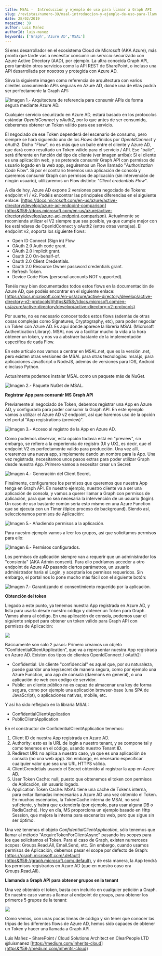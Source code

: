 ```yaml
---
title: MSAL -  Introducción y ejemplo de uso para llamar a Graph API
slug: /revistas/numero-39/msal-introduccion-y-ejemplo-de-uso-para-llamar-a-graph-api
date: 28/02/2019
magazine: 39
author: Luis Mañez
authorId: luis-manez
keywords: ['Graph','Azure AD','MSAL']
---
```



<ArticleHeader frontmatter={props.pageContext.frontmatter} />



​Si eres desarrollador en el ecosistema Cloud de Microsoft (AKA Azure), más pronto que tarde vas a necesitar consumir un servicio securizado con Azure Active Directory (AAD), por ejemplo. La ultra conocida Graph API, pero también otros servicios como la API REST de SharePoint, o incluso una API desarrollada por nosotros y protegida con Azure AD.

Sirva la siguiente imagen como referencia de arquitectura con varios clientes consumiendo APIs seguras en Azure AD, donde una de ellas podría ser perfectamente la Graph API:

![Imagen 1.- Arquitectura de referencia para consumir APIs de forma segura mediante Azure AD.](../../../images/numero39/msal-introduccion-y-ejemplo-de-uso-para-llamar-a-graph-api/image1.png)

Cualquier servicio securizado en Azure AD, estará basado en los protocolos estándar *OpenIdConnect* y *oAuth2*, por lo que antes de ser consumido, deberemos obtener un Token válido para ese servicio.

El negociado de ese Token dependerá del escenario de consumo, pero siempre se hará siguiendo uno de los *Flows* definidos por *OpenIdConnect* y oAuth2. Dicho "Flow", no es más que un baile entre el cliente y Azure AD, que dará como resultado un Token válido para el servicio / API. Ese "baile", será diferente en función del tipo de cliente (ver imagen arriba): Si el cliente es una aplicación web, y se pretende consumir Graph API con permisos del usuario logado en la web app, seguiremos un Flow llamado "*Authorization Code Flow*". Si por el contrario tenemos una aplicación de consola y queremos consumir Graph con permisos de aplicación (sin intervención de ningún usuario), utilizaremos un Flow distinto: "*Client credentials Flow*".

A día de hoy, Azure AD expone 2 versiones para negociado de Tokens: endpoint v1 / v2. Podéis encontrar las principales diferencias en el siguiente enlace: [https://docs.microsoft.com/en-us/azure/active-directory/develop/azure-ad-endpoint-comparison](https&#58;//docs.microsoft.com/en-us/azure/active-directory/develop/azure-ad-endpoint-comparison). Actualmente se recomienda utilizar el V2 siempre que sea posible, ya que cumple mejor con los estándares de OpenIdConnect y oAuth2 (entre otras ventajas). El endpoint v2, soporta los siguiente flows:

- Open ID Connect (Sign in) Flow
- OAuth 2.0 Auth code grant.
- OAuth 2.0 Implicit grant.
- Oauth 2.0 On-behalf-of.
- Oauth 2.0 Client Credentials.
- Oauth 2.0 Resource Owner password credentials grant.
- Refresh Token.
- Device Code Flow (personal accounts NOT supported).


Tenéis muy bien documentados todos estos flows en la documentación de Azure AD, que podéis encontrar en el siguiente enlace: [https://docs.microsoft.com/en-us/azure/active-directory/develop/active-directory-v2-protocols](https&#58;//docs.microsoft.com/en-us/azure/active-directory/develop/active-directory-v2-protocols)

Por suerte, no es necesario conocer todos estos flows (además de otras cosas complejas como Signatures, Cryptography, etc), para poder negociar un Token con Azure AD. Es aquí donde aparece la librería MSAL (Microsoft Authentication Library). MSAL nos va a facilitar mucho la vida a la hora obtener un token, y nos va a abstraer bastante de la implementación específica de cada Flow.

En este artículo nos vamos a centrar en MSAL.net, que es la versión .net, pero existen otras versiones de MSAL para otras tecnologías: msal.js, para aplicaciones JavaScript o NodeJS, además de versiones para IOS, Android e incluso Python.

Actualmente podemos instalar MSAL como un paquete más de NuGet.

![Imagen 2.- Paquete NuGet de MSAL.](../../../images/numero39/msal-introduccion-y-ejemplo-de-uso-para-llamar-a-graph-api/image2.png)

**Registrar App para consumir MS Graph API**

Previamente al negociado de Token, debemos registrar una App en Azure AD, y configurarla para poder consumir la Graph API. En este ejemplo vamos a utilizar el Azure AD v2 endpoint, así que haremos uso de la opción del portal "App registrations (preview)".

![Imagen 3.- Acceso al registro de la App en Azure AD.](../../../images/numero39/msal-introduccion-y-ejemplo-de-uso-para-llamar-a-graph-api/image3.png)

Como podemos observar, esta opción todavía está en "preview", sin embargo, se refiere a la experiencia de registro (UI y UX), es decir, que el endpoint V2 es perfectamente valido para producción. Una vez allí, crearemos una nueva app, simplemente dando un nombre para la App. Una vez registrada, necesitamos unos pasos extras para poder utilizar Graph desde nuestra App. Primero vamos a necesitar crear un Secret:

![Imagen 4.- Generación del Client Secret.](../../../images/numero39/msal-introduccion-y-ejemplo-de-uso-para-llamar-a-graph-api/image4.png)

Finalmente, configuramos los permisos que queremos que nuestra App tenga en Graph API. En nuestro ejemplo, nuestro cliente va a ser una aplicación de consola, y vamos a querer llamar a Graph con permisos de aplicación, para que no sea necesaria la intervención de un usuario (login). Un caso de uso bastante común sería esto mismo en una Azure Function que se ejecuta con un Timer (típico proceso de background). Siendo así, seleccionamos permisos de Aplicación:

![Imagen 5.- Añadiendo permisos a la aplicación.](../../../images/numero39/msal-introduccion-y-ejemplo-de-uso-para-llamar-a-graph-api/image5.png)

Para nuestro ejemplo vamos a leer los grupos, así que solicitamos permisos para ello:​

![Imagen 6.- Permisos configurados.](../../../images/numero39/msal-introduccion-y-ejemplo-de-uso-para-llamar-a-graph-api/image6.png)

Los permisos de aplicación siempre van a requerir que un administrador los "consienta" (AKA Admin consent). Para ello podríamos acceder a otro endpoint de Azure AD pasando ciertos parámetros, un usuario administrador haría el Login, y aceptaría los permisos requeridos. Sin embargo, el portal nos lo pone mucho más fácil con el siguiente botón:

![Imagen 7.- Garantizando el consentimiento requerido por la aplicación.](../../../images/numero39/msal-introduccion-y-ejemplo-de-uso-para-llamar-a-graph-api/image7.png)

**Obtención del token**

Llegado a este punto, ya tenemos nuestra App registrada en Azure AD, y lista para usarla desde nuestro código y obtener un Token para Graph. Vamos ahora al código. En una aplicación de consola, podemos usar el siguiente snippet para obtener un token válido para Graph API con permisos de Aplicación:

![](../../../images/numero39/msal-introduccion-y-ejemplo-de-uso-para-llamar-a-graph-api/image8.png)

Básicamente son solo 2 pasos: Primero creamos un objeto "ConfidentialClientApplication", que va a representar nuestra App registrada en Azure AD. Existen dos tipos de clientes OpenIdConnect / oAuth2:

- Confidential: Un cliente "confidencial" es aquel que, por su naturaleza, puede guardar una key/secret de manera segura, como por ejemplo una Azure Function, una app de consola (daemons en general), o una aplicación de web con código de servidor.
- Public: un cliente público no es capaz de almacenar una key de forma segura, como por ejemplo una aplicación browser-base (una SPA de JavaScript), o aplicaciones nativas, mobile, etc.


Y así ha sido reflejado en la libraría MSAL:

- ConfidentialClientApplication
- PublicClientApplication


En el constructor de ConfidentialClientApplication tenemos:

1. Client ID de nuestra App registrada en Azure AD.
2. Authority: esto es la URL de login a nuestro tenant, y se compone tal y como tenemos en el código, usando nuestro Tenant ID.
3. Redirect URI: no aplica a nuestro caso, ya que es una aplicación de consola (no una web app). Sin embargo, es necesario especificar cualquier valor que sea una URL HTTPS válida.
4. ClientCrendetials usando el Secret obtenido al registrar la app en Azure AD.
5. User Token Cache: null, puesto que obtenemos el token con permisos de Aplicación, sin usuario logado.
6. Application Token Cache: MSAL tiene una cache de Tokens interna, para evitar llamadas innecesarias a Azure AD una vez obtenido el Token. En muchos escenarios, la TokenCache interna de MSAL no será suficiente, y habrá que extenderla (por ejemplo, para usar alguna DB o RedisCache). Hoy en día, MS proporciona un ejemplo basado en Http Session, que mejora la interna para escenarios web, pero que sigue sin ser óptimo.


Una vez tenemos el objeto *ConfidentialClientApplication*, sólo tenemos que llamar al método "AcquireTokenForClientAsync" pasando los *scopes* para los que solicitamos el Token. Para el caso de Graph, existen numerosos scopes: Groups.Read.All, Email.Send, etc. Sin embargo, cuando usamos permisos de Aplicación, debemos pasar el scope por defecto de Graph: [https://graph.microsoft.com/.default](https&#58;//graph.microsoft.com/.default), y de esta manera, la App tendrá los permisos registrados en Azure AD (que en nuestro caso era Groups.Read.All).

**Llamando a Graph API para obtener grupos en la tenant**

Una vez obtenido el token, basta con incluirlo en cualquier petición a Graph. En nuestro caso vamos a llamar al endpoint de groups, para obtener los primeros 5 grupos de la tenant:​

![](../../../images/numero39/msal-introduccion-y-ejemplo-de-uso-para-llamar-a-graph-api/image9.png)

Como vemos, con unas pocas líneas de código y sin tener que conocer las tripas de los diferentes flows de Azure AD, hemos sido capaces de obtener un Token y hacer una llamada a Graph API.



Luis Mañez – SharePoint / Cloud Solutions Architect en ClearPeople LTD
 @luismanez
 [https://medium.com/inherits-cloud](https&#58;//medium.com/inherits-cloud)

